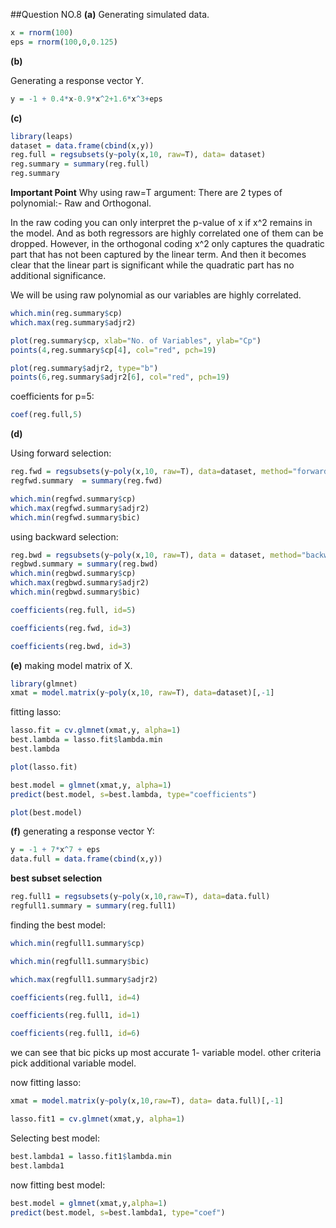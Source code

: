 ##Question NO.8
**(a)**
Generating simulated data.
```{r}
x = rnorm(100)
eps = rnorm(100,0,0.125)
```

**(b)**

Generating a response vector Y.

```{r}
y = -1 + 0.4*x-0.9*x^2+1.6*x^3+eps
```

**(c)**

```{r}
library(leaps)
dataset = data.frame(cbind(x,y))
reg.full = regsubsets(y~poly(x,10, raw=T), data= dataset)
reg.summary = summary(reg.full)
reg.summary
```

**Important Point**
Why using raw=T argument:
There are 2 types of polynomial:- Raw and Orthogonal.

In the raw coding you can only interpret the p-value of x if x^2 remains in the model. And as both regressors are highly correlated one of them can be dropped. However, in the orthogonal coding x^2 only captures the quadratic part that has not been captured by the linear term. And then it becomes clear that the linear part is significant while the quadratic part has no additional significance. 

We will be using raw polynomial as our variables are highly correlated.

```{r}
which.min(reg.summary$cp)
which.max(reg.summary$adjr2)
```
```{r}
plot(reg.summary$cp, xlab="No. of Variables", ylab="Cp")
points(4,reg.summary$cp[4], col="red", pch=19)
```
```{r}
plot(reg.summary$adjr2, type="b")
points(6,reg.summary$adjr2[6], col="red", pch=19)

```



coefficients for p=5:
```{r}
coef(reg.full,5)
```

**(d)**

Using forward selection:

```{r}
reg.fwd = regsubsets(y~poly(x,10, raw=T), data=dataset, method="forward")
regfwd.summary  = summary(reg.fwd)

```


```{r}
which.min(regfwd.summary$cp)
which.max(regfwd.summary$adjr2)
which.min(regfwd.summary$bic)
```
using backward selection:
```{r}
reg.bwd = regsubsets(y~poly(x,10, raw=T), data = dataset, method="backward")
regbwd.summary = summary(reg.bwd)
which.min(regbwd.summary$cp)
which.max(regbwd.summary$adjr2)
which.min(regbwd.summary$bic)
```

```{r}
coefficients(reg.full, id=5)
```
```{r}
coefficients(reg.fwd, id=3)
```
```{r}
coefficients(reg.bwd, id=3)
```

**(e)**
making model matrix of X.
```{r}
library(glmnet)
xmat = model.matrix(y~poly(x,10, raw=T), data=dataset)[,-1]
```



fitting lasso:

```{r}
lasso.fit = cv.glmnet(xmat,y, alpha=1)
best.lambda = lasso.fit$lambda.min
best.lambda
```

```{r}
plot(lasso.fit)

```

```{r}
best.model = glmnet(xmat,y, alpha=1)
predict(best.model, s=best.lambda, type="coefficients")
```


```{r}
plot(best.model)
```

**(f)**
generating a response vector Y:
```{r}
y = -1 + 7*x^7 + eps
data.full = data.frame(cbind(x,y))
```

**best subset selection**
```{r}
reg.full1 = regsubsets(y~poly(x,10,raw=T), data=data.full)
regfull1.summary = summary(reg.full1)
```

finding the best model:
```{r}
which.min(regfull1.summary$cp)
```
```{r}
which.min(regfull1.summary$bic)
```
```{r}
which.max(regfull1.summary$adjr2)
```

```{r}
coefficients(reg.full1, id=4)
```

```{r}
coefficients(reg.full1, id=1)
```
```{r}
coefficients(reg.full1, id=6)
```

we can see that bic picks up most accurate 1- variable model. other criteria pick additional variable model.

now fitting lasso:

```{r}
xmat = model.matrix(y~poly(x,10,raw=T), data= data.full)[,-1]
```

```{r}
lasso.fit1 = cv.glmnet(xmat,y, alpha=1)
```
Selecting best model:
```{r}
best.lambda1 = lasso.fit1$lambda.min
best.lambda1
```
 now fitting best model:
```{r}
best.model = glmnet(xmat,y,alpha=1)
predict(best.model, s=best.lambda1, type="coef")
```


